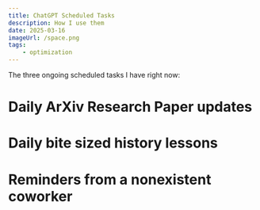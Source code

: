 ```yaml
---
title: ChatGPT Scheduled Tasks
description: How I use them
date: 2025-03-16
imageUrl: /space.png
tags:
    - optimization
---
```


The three ongoing scheduled tasks I have right now:

# Daily ArXiv Research Paper updates

# Daily bite sized history lessons

# Reminders from a nonexistent coworker
